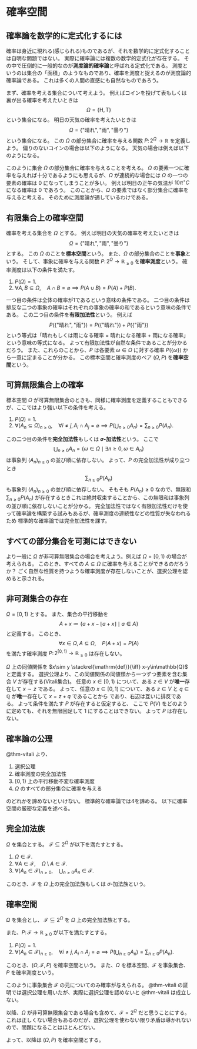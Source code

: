 # 確率空間

## 確率論を数学的に定式化するには

確率は身近に現れる(感じられる)ものであるが、それを数学的に定式化することは自明な問題ではない。
実際に確率論には複数の数学的定式化が存在する。
その中で圧倒的に一般的なのが**測度論的確率論**と呼ばれる定式化である。
測度というのは集合の「面積」のようなものであり、確率を測度と捉えるのが測度論的確率論である。
これは多くの人間の直感にも自然なものであろう。

まず、確率を考える集合について考えよう。
例えばコインを投げて表もしくは裏が出る確率を考えたいときは
$$
\Omega = \{\mathrm{H},\,\mathrm{T}\}
$$
という集合になる。
明日の天気の確率を考えたいときは
$$
\Omega = \{\text{"晴れ"},\, \text{"雨"},\, \text{"曇り"}\}
$$
という集合になる。
この $\Omega$ の部分集合に確率を与える関数 $P\colon 2^\Omega\to\mathbb{R}$ を定義しよう。
偏りのないコインの場合は以下のようになる。
\begin{align*}
P(\varnothing) &= 0& P(\{\mathrm{H}\}) &= \frac12&
P(\{\mathrm{T}\}) &= \frac12& P(\{\mathrm{H},\,\mathrm{T}\}) &= 1
\end{align*}
天気の場合は例えば以下のようになる。
\begin{align*}
P(\varnothing)&=0& P(\{晴\})&=0.7& P(\{雨\})&=0.2& P(\{雪\})&=0.1\\
P(\{晴,雨\})&=0.9& P(\{雨,雪\})&=0.3& P(\{雪,晴\})&=0.8\\
P(\{晴,雨,雪\})&=1.
\end{align*}

このように集合 $\Omega$ の部分集合に確率を与えることを考える。
$\Omega$ の要素一つに確率を与えれば十分であるようにも思えるが、$\Omega$ が連続的な場合には $\Omega$ の一つの要素の確率は 0 になってしまうことが多い。
例えば明日の正午の気温が $10\pi {}^\circ C$ になる確率は 0 であろう。
このことから、$\Omega$ の要素ではなく部分集合に確率を与えると考える。
そのために測度論が適しているわけである。


## 有限集合上の確率空間

確率を考える集合を $\Omega$ とする。
例えば明日の天気の確率を考えたいときは
$$
\Omega = \{\text{"晴れ"}, \text{"雨"}, \text{"曇り"}\}
$$
とする。
この $\Omega$ のことを**標本空間**という。
また、$\Omega$ の部分集合のことを**事象**という。
そして、事象に確率を与える関数 $P\colon 2^\Omega\to\mathbb{R}_{\ge 0}$ を**確率測度**という。
確率測度は以下の条件を満たす。

1. $P(\Omega)=1$.
2. $\forall A,\,B\subseteq\Omega,\quad A\cap B = \varnothing \implies P(A\cup B) = P(A) + P(B)$.

一つ目の条件は全体の確率が1であるという意味の条件である。
二つ目の条件は排反な二つの事象の確率はそれぞれの事象の確率の和であるという意味の条件である。
この二つ目の条件を**有限加法性**という。
例えば
$$
P(\{\text{"晴れ"}, \text{"雨"}\}) = P(\{\text{"晴れ"}\}) + P(\{\text{"雨"}\})
$$
という等式は「晴れもしくは雨になる確率 $=$ 晴れになる確率 $+$ 雨になる確率」という意味の等式になる。
よって有限加法性が自然な条件であることが分かるだろう。
また、これらのことから、$P$ は各要素 $\omega\in\Omega$ に対する確率 $P(\{\omega\})$ から一意に定まることが分かる。
この標本空間と確率測度のペア $(\Omega,\, P)$ を**確率空間**という。

## 可算無限集合上の確率

標本空間 $\Omega$ が可算無限集合のときも、同様に確率測度を定義することもできるが、ここではより強い以下の条件を考える。

1. $P(\Omega)=1$.
2. $\forall (A_n\subseteq \Omega)_{n\ge 0},\quad \forall i\ne j,\, A_i\cap A_j=\varnothing\implies P\left(\bigcup_{n\ge 0}A_n\right) = \sum_{n\ge 0} P(A_n)$.

この二つ目の条件を**完全加法性**もしくは **$\sigma$-加法性**という。
ここで
$$
\bigcup_{n\ge 0} A_n = \{\omega\in\Omega\mid \exists n\ge 0,\, \omega\in A_n\}
$$
は事象列 $(A_n)_{n\ge 0}$ の並び順に依存しない。
よって、$P$ の完全加法性が成り立つとき
$$
\sum_{n\ge 0} P(A_n)
$$
も事象列 $(A_n)_{n\ge 0}$ の並び順に依存しない。
そもそも $P(A_n)\ge 0$ なので、無限和 $\sum_{n\ge 0} P(A_n)$ が存在するときこれは絶対収束することから、この無限和は事象列の並び順に依存しないことが分かる。
完全加法性ではなく有限加法性だけを使って確率論を構築する試みもあるが、確率測度の連続性などの性質が失なわれるため
標準的な確率論では完全加法性を課す。

## すべての部分集合を可測にはできない

より一般に $\Omega$ が非可算無限集合の場合を考えよう。例えば $\Omega = [0, 1)$ の場合が考えられる。
このとき、すべての $A\subseteq\Omega$ に確率を与えることができるのだろうか？
ごく自然な性質を持つような確率測度が存在しないことが、選択公理を認めると示される。

::: {#thm-vitali}

## 非可測集合の存在

$\Omega=[0,1)$ とする。
また、集合の平行移動を
$$
A+x\coloneqq\{a+x-\lfloor a+x\rfloor\mid a\in A\}
$$
と定義する。
このとき、
$$
\forall x\in\Omega,\, A\subseteq\Omega,\quad P(A+x) = P(A)
$$
を満たす確率測度 $P\colon 2^{[0,1)}\to \mathbb{R}_{\ge 0}$ は存在しない。

:::
::: {.proof}
$\Omega$ 上の同値関係を $x\sim y \stackrel{\mathrm{def}}{\iff} x-y\in\mathbb{Q}$ と定義する。
選択公理より、この同値関係の同値類から一つずつ要素を含む集合 $V$ が存在する(Vitali集合)。
任意の $x\in[0, 1)$ について、ある $z\in V$ が**唯一**存在して $x\sim z$ である。
よって、任意の $x\in[0, 1)$ について、ある $z\in V$ と $q\in\mathbb{Q}$ が**唯一**存在して $x = z+q$ であることから
\begin{align*}
[0, 1) &= \bigcup_{q\in\mathbb{Q}} (V + q)
\end{align*}
であり、右辺は互いに排反である。
よって条件を満たす $P$ が存在すると仮定すると、
\begin{align*}
1 = P([0, 1)) &= P\left(\bigcup_{q\in\mathbb{Q}} (V+q)\right)\\
 &= \sum_{q\in\mathbb{Q}} P\left(V+q\right)\qquad \text{(完全加法性)}\\
 &= \sum_{q\in\mathbb{Q}} P\left(V\right)\qquad \text{(平行移動不変性)}
\end{align*}
ここで $P(V)$ をどのように定めても、それを無限回足して 1 にすることはできない。
よって $P$ は存在しない。
:::

## 確率論の公理

@thm-vitali より、

1. 選択公理
2. 確率測度の完全加法性
3. $[0, 1)$ 上の平行移動不変な確率測度
4. $\Omega$ のすべての部分集合に確率を与える

のどれかを諦めないといけない。
標準的な確率論では4を諦める。
以下に確率空間の厳密な定義を述べる。

::: {#def-sigma}

## 完全加法族

$\Omega$ を集合とする。
$\mathcal{F}\subseteq 2^\Omega$ が以下を満たすとする。

1. $\Omega\in\mathcal{F}$.
2. $\forall A\in\mathcal{F},\quad \Omega\setminus A\in\mathcal{F}$.
3. $\forall (A_n\in\mathcal{F})_{n\ge 0},\quad \bigcup_{n\ge 0} A_n\in\mathcal{F}$.

このとき、$\mathcal{F}$ を $\Omega$ 上の完全加法族もしくは $\sigma$-加法族という。
:::

::: {#def-prob}

## 確率空間

$\Omega$ を集合とし、
$\mathcal{F}\subseteq 2^\Omega$ を $\Omega$ 上の完全加法族とする。

また、$P\colon\mathcal{F}\to\mathbb{R}_{\ge 0}$ が以下を満たすとする。

1. $P(\Omega)=1$.
2. $\forall (A_n\in \mathcal{F})_{n\ge 0},\quad \forall i\ne j,\, A_i\cap A_j=\varnothing\implies P\left(\bigcup_{n\ge 0}A_n\right) = \sum_{n\ge 0} P(A_n)$.

このとき、$(\Omega,\, \mathcal{F},\, P)$ を確率空間という。
また、$\Omega$ を標本空間、$\mathcal{F}$ を事象集合、$P$ を確率測度という。
:::

このように事象集合 $\mathcal{F}$ の元についてのみ確率が与えられる。
@thm-vitali の証明では選択公理を用いたが、実際に選択公理を認めないと @thm-vitali は成立しない。

以降、$\Omega$ が非可算無限集合である場合も含めて、$\mathcal{F} = 2^\Omega$ だと思うことにする。
これは正しくない場合もあるのだが、選択公理を使わない限り矛盾は導かれないので、問題になることはほとんどない。

よって、以降は $(\Omega,\, P)$ を確率空間とする。
